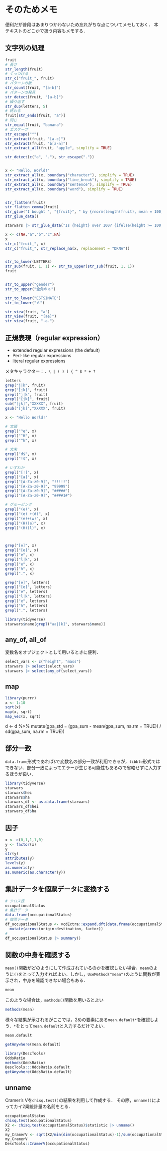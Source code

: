 # そのためメモ

便利だが普段はあまりつかわないため忘れがちな点についてメモしておく．
本テキストのどこかで扱う内容もメモする．


## 文字列の処理

```r
fruit
# 長さ
str_length(fruit)
# くっつける
str_c("fruit_", fruit)
# パターンの数
str_count(fruit, "[a-b]")
# パターンの発見
str_detect(fruit, "[a-b]")
# 繰り返す
str_dup(letters, 5)
# 終わる
fruit[str_ends(fruit, "a")]
# 同じ
str_equal(fruit, "banana")
# エスケープ
str_escape("^")
str_extract(fruit, "[a-c]")
str_extract(fruit, "b[a-n]")
str_extract_all(fruit, "apple", simplify = TRUE)

str_detect(c("a", "."), str_escape("."))


x <- "Hello, World!"
str_extract_all(x, boundary("character"), simplify = TRUE)
str_extract_all(x, boundary("line_break"), simplify = TRUE)
str_extract_all(x, boundary("sentence"), simplify = TRUE)
str_extract_all(x, boundary("word"), simplify = TRUE)


str_flatten(fruit)
str_flatten_comma(fruit)
str_glue("I bought ", "{fruit}", " by {rnorm(length(fruit), mean = 100, sd = 10) |> format(digits = 3)} yen")
str_glue_data()

starwars |> str_glue_data("Is {height} over 100? {ifelse(height >= 100, 'Yes','No')}.")

x <- c(NA,"a","b","c",NA)
x
str_c("fruit_", x)
str_c("fruit_", str_replace_na(x, replacement = "DKNA"))


str_to_lower(LETTERS)
str_sub(fruit, 1, 1) <- str_to_upper(str_sub(fruit, 1, 1))
fruit


str_to_upper("gender")
str_to_upper("全角のａ")

str_to_lower("ESTSIMATE")
str_to_lower("Ａ")

str_view(fruit, "a")
str_view(fruit, "[ae]")
str_view(fruit, ".a.")

```


## 正規表現（regular expression）

- extended regular expressions (the default)
- Perl-like regular expressions
- literal regular expressions

メタキャラクター：`. \ | ( ) [ { ^ $ * + ?`


```r
letters
grep("j|k", fruit)
grep("[jk]", fruit)
grepl("j|k", fruit)
grepl("[jk]", fruit)
sub("[jk]","XXXXX", fruit)
gsub("[jk]","XXXXX", fruit)

x <- "Hello World!"

# 文頭
grepl("^e", x)
grepl("^H", x)
grepl("^h", x)

# 文末
grepl("d$", x)
grepl("!$", x)

# いずれか
grepl("[!]", x)
grepl("[a]", x)
grepl("[A-Za-z0-9]", "!!!!!")
grepl("[A-Za-z0-9]", "99999")
grepl("[A-Za-z0-9]", "#####")
grepl("[A-Za-z0-9]", "####1#")

# グルーピング
grepl("(e)", x)
grepl("(e) +(d)", x)
grepl("(e)+(w)", x)
grepl("(H)(e)", x)
grepl("(H)(l)", x)



grep("[e]", x)
grepl("[e]", x)
grepl("e", x)
grepl("l|k", x)
grepl("e", x)
grepl("h", x)
grepl(".", x)

grep("[e]", letters)
grepl("[e]", letters)
grepl("e", letters)
grepl("l|k", letters)
grepl("e", letters)
grepl("h", letters)
grepl(".", letters)
```

```r
library(tidyverse)
starwars$name[grepl("aa|[k]", starwars$name)]
```


## any_of, all_of

変数名をオブジェクトとして用いるときに便利．

```r
select_vars <- c("height", "mass")
starwars |> select(select_vars) 
starwars |> select(any_of(select_vars))
```


## map

```r
library(purrr)
x <- 1:10
sqrt(x)
map(x, sqrt)
map_vec(x, sqrt)
```

d <- d %>% mutate(gpa_std = (gpa_sum - mean(gpa_sum, na.rm = TRUE)) 
  / sd(gpa_sum, na.rm = TRUE))

## 部分一致

`data.frame`形式であれば`$`で変数名の部分一致が利用できるが，`tibble`形式ではできない．部分一致によってエラーが生じる可能性もあるので省略せずに入力するほうが良い．


```r
library(tidyverse)
starwars
starwars$hei
starwars$ha
starwars_df <- as.data.frame(starwars) 
starwars_df$hei
starwars_df$ha
```


## 因子

```r
x <- c(0,1,1,1,0)
y <- factor(x)
y
str(y)
attributes(y)
levels(y)
as.numeric(y)
as.numeric(as.character(y))
```


## 集計データを個票データに変換する

```r
# クロス表
occupationalStatus
# 集計データ
data.frame(occupationalStatus)
# 個票データ
df_occupationalStatus <- vcdExtra::expand.dft(data.frame(occupationalStatus), dreq = "Freq") |> 
  mutate(across(origin:destination, factor))
# 
df_occupationalStatus |> summary()
```



## 関数の中身を確認する

`mean()`関数がどのようにして作成されているのかを確認したい場合，`mean`のように`()`をとって入力すればよい．しかし，`UseMethod("mean")`のように関数が表示され，中身を確認できない場合もある．

```r
mean
```

このような場合は，`methods()`関数を用いるとよい
```r
methods(mean)
```

様々な結果が示されるがここでは，2めの要素にある`mean.default*`を確認しよう．`*`をとって`mean.default`と入力するだけでよい．

```r
mean.default
```

```r
getAnywhere(mean.default)
```


```r
library(DescTools)
OddsRatio
methods(OddsRatio)
DescTools:::OddsRatio.default
getAnywhere(OddsRatio.default)
```


## unname

Cramer's Vを`chisq.test()`の結果を利用して作成する．
その際，`unname()`によってカイ2乗統計量の名前をとる．

```r
occupationalStatus
chisq.test(occupationalStatus)
X2 <- chisq.test(occupationalStatus)$statistic |> unname()
X2
my_CramerV <- sqrt(X2/min(dim(occupationalStatus)-1)/sum(occupationalStatus))
my_CramerV
DescTools::CramerV(occupationalStatus)
```

